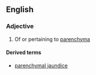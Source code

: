 ==English==

===Adjective===
{{en-adj|-}}

# Of or pertaining to [[parenchyma]]

====Derived terms====
*[[parenchymal jaundice]]
